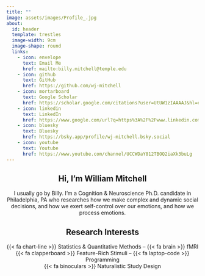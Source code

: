 ```yaml
---
title: ""
image: assets/images/Profile_.jpg
about:
  id: header
  template: trestles
  image-width: 9cm
  image-shape: round
  links: 
    - icon: envelope
      text: Email Me
      href: mailto:billy.mitchell@temple.edu
    - icon: github
      text: GitHub
      href: https://github.com/wj-mitchell
    - icon: mortarboard
      text: Google Scholar
      href: https://scholar.google.com/citations?user=UtUW1zIAAAAJ&hl=en
    - icon: linkedin
      text: LinkedIn
      href: https://www.google.com/url?q=https%3A%2F%2Fwww.linkedin.com%2Fin%2Fwjpmitchell%2F&sa=D&sntz=1&usg=AOvVaw1kGDftndB1oDEtgTTuevY2
    - icon: bluesky
      text: Bluesky
      href: https://bsky.app/profile/wj-mitchell.bsky.social
    - icon: youtube
      text: Youtube
      href: https://www.youtube.com/channel/UCCWDaY812TBOQ2iaXk3buLg
---
```


:::{#header}

<h2 style="text-align: center;"> Hi, I'm William Mitchell </h2>

<p style="text-align: center;">
I usually go by Billy. I'm a Cognition & Neuroscience Ph.D. candidate in Philadelphia, PA who researches how we make complex and dynamic social decisions, and how we exert self-control over our emotions, and how we process emotions.
</p>

<h2 style="text-align: center;"> Research Interests </h2>

<p style="text-align: center;">
{{< fa chart-line >}} Statistics & Quantitative Methods -- {{< fa brain >}}  fMRI </br>
{{< fa clapperboard >}}  Feature-Rich Stimuli -- {{< fa laptop-code >}}  Programming </br>
{{< fa binoculars >}}  Naturalistic Study Design 
</p>
</br>

<!-- <div style="border: 5px dotted; padding:10px;">

<p style="text-align: center;"> ***Looking for a Post-Doc?*** </p>

  <p style="text-align: center;">
  I'm also an *[NIH F99/K00 funded fellow](https://wj-mitchell.github.io/pages/F99K00.html)* currently searching for post-doctoral positions in the general area around Philadelphia to which I can bring my funding and continue my research! Please [reach out](mailto:billy.mitchell@temple.edu) if you're interested.
  </p>
</div> -->


:::
